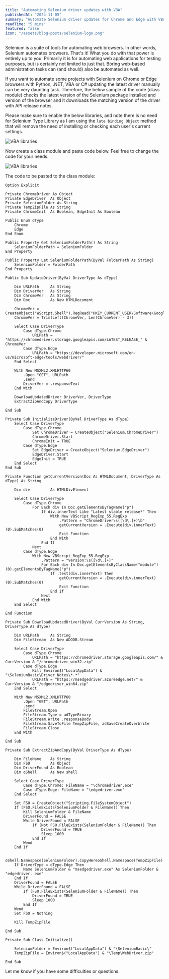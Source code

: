 ```yaml
---
title: "Automating Selenium driver updates with VBA"
publishedAt: "2024-11-05"
summary: "Automate Selenium driver updates for Chrome and Edge with VBA using step-by-step instructions and a ready-to-use class module."
readTime: "5 mins"
featured: false
icon: "/assets/blog-posts/selenium-logo.png"
---
```


Selenium is a suite of tools for automating web browsers. In other words, Selenium automates browsers. That's it!
What you do with that power is entirely up to you. Primarily it is for automating web applications for testing purposes, but is certainly not limited to just that. Boring web-based administration tasks can (and should) also be automated as well.

If you want to automate some projects with Selenium on Chrome or Edge browsers with Python, .NET, VBA or C# updating the latest driver manually can be very daunting task. Therefore, the below sample of the code (class module) checks the latest version of the Selenium package installed and version of the browser and it downloads the matching version of the driver with API release notes.

Please make sure to enable the below libraries, and note there is no need for Selenium Type Library as I am using the `late binding Object` method that will remove the need of installing or checking each user's current settings.

![VBA libraries](/assets/images/blog-posts/vbareferences.png)

Now create a class module and paste code below. Feel free to change the code for your needs.

![VBA libraries](/assets/images/blog-posts/seleniumclass.png)

The code to be pasted to the class module:

```shell
Option Explicit

Private ChromeDriver As Object
Private EdgeDriver  As Object
Private SeleniumFolder As String
Private TempZipFile As String
Private ChromeInit  As Boolean, EdgeInit As Boolean

Public Enum dType
    Chrome
    Edge
End Enum

Public Property Get SeleniumFolderPath() As String
    SeleniumFolderPath = SeleniumFolder
End Property

Public Property Let SeleniumFolderPath(ByVal FolderPath As String)
    SeleniumFolder = FolderPath
End Property

Public Sub UpdateDriver(ByVal DriverType As dType)

    Dim URLPath     As String
    Dim DriverVer   As String
    Dim ChromeVer   As String
    Dim Doc         As New HTMLDocument

    ChromeVer = CreateObject("WScript.Shell").RegRead("HKEY_CURRENT_USER\Software\Google\Chrome\BLBeacon\version")
    ChromeVer = Trim(Left(ChromeVer, Len(ChromeVer) - 3))

    Select Case DriverType
        Case dType.Chrome
            URLPath = "https://chromedriver.storage.googleapis.com/LATEST_RELEASE_" & ChromeVer
        Case dType.Edge
            URLPath = "https://developer.microsoft.com/en-us/microsoft-edge/tools/webdriver/"
    End Select

    With New MSXML2.XMLHTTP60
        .Open "GET", URLPath
        .send
        DriverVer = .responseText
    End With

    DownloadUpdatedDriver DriverVer, DriverType
    ExtractZipAndCopy DriverType

End Sub

Private Sub InitializeDriver(ByVal DriverType As dType)
    Select Case DriverType
        Case dType.Chrome
            Set ChromeDriver = CreateObject("Selenium.ChromeDriver")
            ChromeDriver.Start
            ChromeInit = TRUE
        Case dType.Edge
            Set EdgeDriver = CreateObject("Selenium.EdgeDriver")
            EdgeDriver.Start
            EdgeInit = TRUE
    End Select
End Sub

Private Function getCurrentVersion(Doc As HTMLDocument, DriverType As dType) As String

    Dim div         As HTMLDivElement

    Select Case DriverType
        Case dType.Chrome
            For Each div In Doc.getElementsByTagName("p")
                If div.innerText Like "Latest stable release*" Then
                    With New VBScript_RegExp_55.RegExp
                        .Pattern = "ChromeDriver\s([\d\.]+)\b"
                        getCurrentVersion = .Execute(div.innerText)(0).SubMatches(0)
                        Exit Function
                    End With
                End If
            Next
        Case dType.Edge
            With New VBScript_RegExp_55.RegExp
                .Pattern = "Version:\s([\d\.]+)"
                For Each div In Doc.getElementsByClassName("module")(0).getElementsByTagName("p")
                    If .test(div.innerText) Then
                        getCurrentVersion = .Execute(div.innerText)(0).SubMatches(0)
                        Exit Function
                    End If
                Next
            End With
    End Select

End Function

Private Sub DownloadUpdatedDriver(ByVal CurrVersion As String, DriverType As dType)

    Dim URLPath     As String
    Dim FileStream  As New ADODB.Stream

    Select Case DriverType
        Case dType.Chrome
            URLPath = "https://chromedriver.storage.googleapis.com/" & CurrVersion & "/chromedriver_win32.zip"
        Case dType.Edge
            Kill Environ$("LocalAppData") & "\SeleniumBasic\Driver_Notes\*.*"
            URLPath = "https://msedgedriver.azureedge.net/" & CurrVersion & "/edgedriver_win64.zip"
    End Select

    With New MSXML2.XMLHTTP60
        .Open "GET", URLPath
        .send
        FileStream.Open
        FileStream.Type = adTypeBinary
        FileStream.Write .responseBody
        FileStream.SaveToFile TempZipFile, adSaveCreateOverWrite
        FileStream.Close
    End With

End Sub

Private Sub ExtractZipAndCopy(ByVal DriverType As dType)

    Dim FileName    As String
    Dim FSO         As Object
    Dim DriverFound As Boolean
    Dim oShell      As New shell

    Select Case DriverType
        Case dType.Chrome: FileName = "\chromedriver.exe"
        Case dType.Edge: FileName = "\edgedriver.exe"
    End Select

    Set FSO = CreateObject("Scripting.FileSystemObject")
    If (FSO.FileExists(SeleniumFolder & FileName)) Then
        Kill SeleniumFolder & FileName
        DriverFound = FALSE
        While DriverFound = FALSE
            If (Not FSO.FileExists(SeleniumFolder & FileName)) Then
                DriverFound = TRUE
                Sleep 1000
            End If
        Wend
    End If

    oShell.Namespace(SeleniumFolder).CopyHereoShell.Namespace(TempZipFile).Items
    If DriverType = dType.Edge Then
        Name SeleniumFolder & "msedgedriver.exe" As SeleniumFolder & "edgedriver. exe"
    End If
    DriverFound = FALSE
    While DriverFound = FALSE
        If (FSO.FileExists(SeleniumFolder & FileName)) Then
            DriverFound = TRUE
            Sleep 1000
        End If
    Wend
    Set FSO = Nothing

    Kill TempZipFile

End Sub

Private Sub Class_Initialize()

    SeleniumFolder = Environ$("LocalAppData") & "\SeleniumBasic\"
    TempZipFile = Environ$("LocalAppData") & "\Temp\WebDriver.zip"

End Sub

```

Let me know if you have some difficulties or questions.
